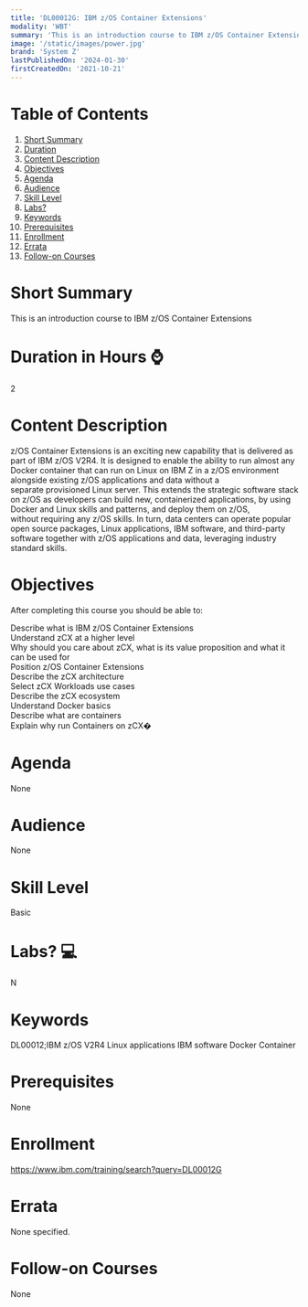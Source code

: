 ```yaml
---
title: 'DL00012G: IBM z/OS Container Extensions'
modality: 'WBT'
summary: 'This is an introduction course to IBM z/OS Container Extensions'
image: '/static/images/power.jpg'
brand: 'System Z'
lastPublishedOn: '2024-01-30'
firstCreatedOn: '2021-10-21'
---
```

# Table of Contents
1.  [Short Summary](#short-summary)
2.  [Duration](#duration-in-hours-)
3.  [Content Description](#content-description)
4.  [Objectives](#objectives)
5.  [Agenda](#agenda)
6.  [Audience](#audience)
7.  [Skill Level](#skill-level)
8.  [Labs?](#labs-)
9.  [Keywords](#keywords)
10. [Prerequisites](#prerequisites)
11. [Enrollment](#enrollment)
12. [Errata](#errata)
13. [Follow-on Courses](#follow-on-courses)

# Short Summary
This is an introduction course to IBM z/OS Container Extensions

# Duration in Hours ⌚
2

# Content Description
z/OS Container Extensions is an exciting new capability that is delivered as part of IBM z/OS V2R4. It is designed to enable the ability to run almost any Docker container that can run on Linux on IBM Z in a z/OS environment alongside existing z/OS applications and data without a separate provisioned Linux server. This extends the strategic software stack on z/OS as developers can build new, containerized applications, by using Docker and Linux skills and patterns, and deploy them on z/OS, without requiring any z/OS skills. In turn, data centers can operate popular open source packages, Linux applications, IBM software, and third-party software together with z/OS applications and data, leveraging industry standard skills.



# Objectives
After completing this course you should be able to:  
  
Describe what is IBM z/OS Container Extensions   
Understand zCX at a higher level  
Why should you care about zCX, what is its value proposition and what it can be used for  
Position z/OS Container Extensions  
Describe the zCX architecture  
Select zCX Workloads use cases   
Describe the zCX ecosystem  
Understand Docker basics  
Describe what are containers  
Explain why run Containers on zCX�



# Agenda
None

# Audience
None

# Skill Level
Basic

# Labs? 💻
N

# Keywords
DL00012;IBM z/OS V2R4
Linux applications
IBM software
Docker Container

# Prerequisites
None

# Enrollment
https://www.ibm.com/training/search?query=DL00012G

# Errata
None specified.

# Follow-on Courses
None

